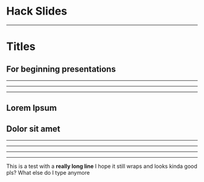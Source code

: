 




<Footer/>

# Hack Slides

---

# Titles
## For beginning presentations

---

<Title>

# Lorem Ipsum
## Dolor sit amet

</Title>

---

<CheckIn
    code="l33t"
/>

---

<Section>

# Lorem Ipsum
## Dolor sit amet

</Section>

---

<SectionNumber number="1" text="Lorem ipsum dolor"/>

---

<SectionNumber number="2" text="Lorem ipsum dolor"/>

---

<SectionNumber number="3" text="Lorem ipsum dolor"/>

---

<TextSlide>

This is a test with a **really long line** I hope it still wraps and looks kinda good pls? What else do I type anymore

</TextSlide>